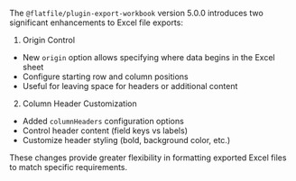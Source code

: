 The `@flatfile/plugin-export-workbook` version 5.0.0 introduces two significant enhancements to Excel file exports:

1. Origin Control
- New `origin` option allows specifying where data begins in the Excel sheet
- Configure starting row and column positions
- Useful for leaving space for headers or additional content

2. Column Header Customization
- Added `columnHeaders` configuration options
- Control header content (field keys vs labels)
- Customize header styling (bold, background color, etc.)

These changes provide greater flexibility in formatting exported Excel files to match specific requirements.